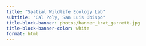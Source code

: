 ```yaml
---
title: "Spatial Wildlife Ecology Lab"
subtitle: "Cal Poly, San Luis Obispo"
title-block-banner: photos/banner_krat_garrett.jpg
title-block-banner-color: white
format: html
---
```

<style>

#title-block-header {
  margin-block-end: 1rem;
  position: relative;
  margin-top: -1px;
  height: 2000px;
}

.quarto-title-banner {
  margin-block-end: 1rem;
  position: relative;
  margin-top: -30px;
  height: 85%;
}

</style>